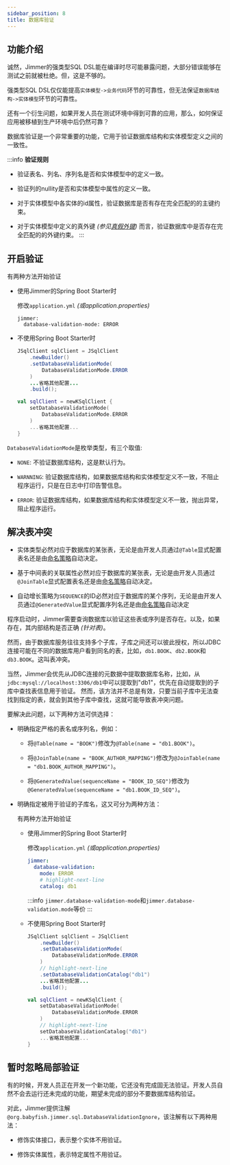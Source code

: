```yaml
---
sidebar_position: 8
title: 数据库验证
---
```



## 功能介绍

诚然，Jimmer的强类型SQL DSL能在编译时尽可能暴露问题，大部分错误能够在测试之前就被杜绝。但，这是不够的。

强类型SQL DSL仅仅能提高`实体模型->业务代码`环节的可靠性，但无法保证`数据库结构->实体模型`环节的可靠性。

还有一个衍生问题，如果开发人员在测试环境中得到可靠的应用，那么，如何保证应用被移植到生产环境中后仍然可靠？

数据库验证是一个非常重要的功能，它用于验证数据库结构和实体模型定义之间的一致性。

:::info
**验证规则**
-   验证表名、列名、序列名是否和实体模型中的定义一致。

-   验证列的nullity是否和实体模型中属性的定义一致。

-   对于实体模型中各实体的id属性，验证数据库是否有存在完全匹配的的主键约束。

-   对于实体模型中定义的真外键 *(参见[真假外键](../mapping/base/foreignkey))* 而言，验证数据库中是否存在完全匹配的的外键约束。
:::

## 开启验证

有两种方法开始验证

-   使用Jimmer的Spring Boot Starter时

    修改`application.yml` *(或application.properties)*

    ```
    jimmer:
      database-validation-mode: ERROR
    ```

-   不使用Spring Boot Starter时

    <Tabs groupId="language">
    <TabItem value="java" label="Java">

    ```java
    JSqlClient sqlClient = JSqlClient
        .newBuilder()
        .setDatabaseValidationMode(
            DatabaseValidationMode.ERROR
        )
        ...省略其他配置...
        .build();
    ```

    </TabItem>
    <TabItem value="kotlin" label="Kotlin">

    ```kotlin
    val sqlClient = newKSqlClient {
        setDatabaseValidationMode(
            DatabaseValidationMode.ERROR
        )
        ...省略其他配置...
    }
    ```

    </TabItem>
    </Tabs>

`DatabaseValidationMode`是枚举类型，有三个取值:

-   `NONE`: 不验证数据库结构，这是默认行为。

-   `WARNNING`: 验证数据库结构，如果数据库结构和实体模型定义不一致，不阻止程序运行，只是在日志中打印告警信息。

-   `ERROR`: 验证数据库结构，如果数据库结构和实体模型定义不一致，抛出异常，阻止程序运行。

## 解决表冲突

-   实体类型必然对应于数据库的某张表，无论是由开发人员通过`@Table`显式配置表名还是由[命名策略](../mapping/base/naming-strategy)自动决定。

-   基于中间表的关联属性必然对应于数据库的某张表，无论是由开发人员通过`@JoinTable`显式配置表名还是由[命名策略](../mapping/base/naming-strategy)自动决定。

-   自动增长策略为`SEQUENCE`的ID必然对应于数据库的某个序列，无论是由开发人员通过`@GeneratedValue`显式配置序列名还是由[命名策略](../mapping/base/naming-strategy)自动决定

程序启动时，Jimmer需要查询数据库以验证这些表或序列是否存在。以及，如果存在，其内部结构是否正确 *(针对表)*。

然而，由于数据库服务往往支持多个子库，子库之间还可以彼此授权，所以JDBC连接可能在不同的数据库用户看到同名的表，比如，`db1.BOOK`、`db2.BOOK`和`db3.BOOK`。这叫表冲突。

当然，Jimmer会优先从JDBC连接的元数据中提取数据库名称，比如，从`jdbc:mysql://localhost:3306/db1`中可以提取到"db1"，优先在自动提取到的子库中查找表信息用于验证。
然而，该方法并不总是有效，只要当前子库中无法查找到指定的表，就会到其他子库中查找，这就可能导致表冲突问题。

要解决此问题，以下两种方法可供选择：

-   明确指定严格的表名或序列名，例如：

    -   将`@Table(name = "BOOK")`修改为`@Table(name = "db1.BOOK")`。

    -   将`@JoinTable(name = "BOOK_AUTHOR_MAPPING")`修改为`@JoinTable(name = "db1.BOOK_AUTHOR_MAPPING")`。

    -   将`@GeneratedValue(sequenceName = "BOOK_ID_SEQ")`修改为`@GeneratedValue(sequenceName = "db1.BOOK_ID_SEQ")`。

-   明确指定被用于验证的子库名，这又可分为两种方法：

    有两种方法开始验证

    -   使用Jimmer的Spring Boot Starter时

        修改`application.yml` *(或application.properties)*

        ```yaml
        jimmer:
          database-validation: 
            mode: ERROR
            # highlight-next-line
            catalog: db1
        ```
        :::info
        `jimmer.database-validation-mode`和`jimmer.database-validation.mode`等价
        :::

    -   不使用Spring Boot Starter时

        <Tabs groupId="language">
        <TabItem value="java" label="Java">

        ```java
        JSqlClient sqlClient = JSqlClient
            .newBuilder()
            .setDatabaseValidationMode(
                DatabaseValidationMode.ERROR
            )
            // highlight-next-line
            .setDatabaseValidationCatalog("db1")
            ...省略其他配置...
            .build();
        ```

        </TabItem>
        <TabItem value="kotlin" label="Kotlin">

        ```kotlin
        val sqlClient = newKSqlClient {
            setDatabaseValidationMode(
                DatabaseValidationMode.ERROR
            )
            // highlight-next-line
            setDatabaseValidationCatalog("db1")
            ...省略其他配置...
        }
        ```

        </TabItem>
        </Tabs>

## 暂时忽略局部验证

有的时候，开发人员正在开发一个新功能，它还没有完成固无法验证。开发人员自然不会去运行还未完成的功能，期望未完成的部分不要数据库结构验证。

对此，Jimmer提供注解`@org.babyfish.jimmer.sql.DatabaseValidationIgnore`，该注解有以下两种用法：

-   修饰实体接口，表示整个实体不用验证。

-   修饰实体属性，表示特定属性不用验证。
